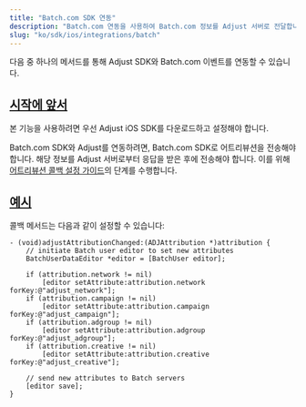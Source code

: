 ```yaml
---
title: "Batch.com SDK 연동"
description: "Batch.com 연동을 사용하여 Batch.com 정보를 Adjust 서버로 전달합니다."
slug: "ko/sdk/ios/integrations/batch"
---
```


다음 중 하나의 메서드를 통해 Adjust SDK와 Batch.com 이벤트를 연동할 수 있습니다.

## [시작에 앞서](before-you-begin)

본 기능을 사용하려면 우선 Adjust iOS SDK를 다운로드하고 설정해야 합니다.

Batch.com SDK와 Adjust를 연동하려면, Batch.com SDK로 어트리뷰션을 전송해야 합니다. 해당 정보를 Adjust 서버로부터 응답을 받은 후에 전송해야 합니다. 이를 위해 [어트리뷰션 콜백 설정 가이드](https://help.adjust.com/ko/article/attribution-callbacks-ios-sdk)의 단계를 수행합니다.

## [예시](example)

콜백 메서드는 다음과 같이 설정할 수 있습니다:

```objc
- (void)adjustAttributionChanged:(ADJAttribution *)attribution {
    // initiate Batch user editor to set new attributes
    BatchUserDataEditor *editor = [BatchUser editor];

    if (attribution.network != nil)
        [editor setAttribute:attribution.network forKey:@"adjust_network"];
    if (attribution.campaign != nil)
        [editor setAttribute:attribution.campaign forKey:@"adjust_campaign"];
    if (attribution.adgroup != nil)
        [editor setAttribute:attribution.adgroup forKey:@"adjust_adgroup"];
    if (attribution.creative != nil)
        [editor setAttribute:attribution.creative forKey:@"adjust_creative"];

    // send new attributes to Batch servers
    [editor save];
}
```
